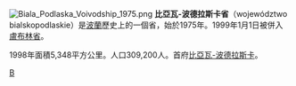 [[File:Biala_Podlaska_Voivodship_1975.png|right]]
'''比亞瓦-波德拉斯卡省'''（województwo bialskopodlaskie）是[[波蘭|波蘭]]歷史上的一個省，始於1975年。1999年1月1日被併入[[盧布林省|盧布林省]]。

1998年面積5,348平方公里。人口309,200人。首府[[比亞瓦-波德拉斯卡|比亞瓦-波德拉斯卡]]。

[[Category:波蘭省份_(1975-1998)|B]]